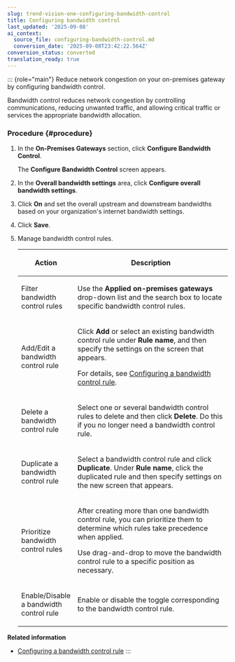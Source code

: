 ```yaml
---
slug: trend-vision-one-configuring-bandwidth-control
title: Configuring bandwidth control
last_updated: '2025-09-08'
ai_context:
  source_file: configuring-bandwidth-control.md
  conversion_date: '2025-09-08T23:42:22.564Z'
conversion_status: converted
translation_ready: true
---
```


::: {role="main"}
Reduce network congestion on your on-premises gateway by configuring bandwidth control.

Bandwidth control reduces network congestion by controlling communications, reducing unwanted traffic, and allowing critical traffic or services the appropriate bandwidth allocation.

### Procedure {#procedure}

1.  In the **On-Premises Gateways** section, click **Configure Bandwidth Control**.

    The **Configure Bandwidth Control** screen appears.

2.  In the **Overall bandwidth settings** area, click **Configure overall bandwidth settings**.

3.  Click **On** and set the overall upstream and downstream bandwidths based on your organization's internet bandwidth settings.

4.  Click **Save**.

5.  Manage bandwidth control rules.

    <table>
    <colgroup>
    <col style="width: 25%" />
    <col style="width: 75%" />
    </colgroup>
    <thead>
    <tr>
    <th><p>Action</p></th>
    <th><p>Description</p></th>
    </tr>
    </thead>
    <tbody>
    <tr>
    <td><p>Filter bandwidth control rules</p></td>
    <td><p>Use the <strong>Applied on-premises gateways</strong> drop-down list and the search box to locate specific bandwidth control rules.</p></td>
    </tr>
    <tr>
    <td><p>Add/Edit a bandwidth control rule</p></td>
    <td><p>Click <strong>Add</strong> or select an existing bandwidth control rule under <strong>Rule name</strong>, and then specify the settings on the screen that appears.</p>
    <p>For details, see <a href="trend-vision-one-configuring-bandwidth-control-rule">Configuring a bandwidth control rule</a>.</p></td>
    </tr>
    <tr>
    <td><p>Delete a bandwidth control rule</p></td>
    <td><p>Select one or several bandwidth control rules to delete and then click <strong>Delete</strong>. Do this if you no longer need a bandwidth control rule.</p></td>
    </tr>
    <tr>
    <td><p>Duplicate a bandwidth control rule</p></td>
    <td><p>Select a bandwidth control rule and click <strong>Duplicate</strong>. Under <strong>Rule name</strong>, click the duplicated rule and then specify settings on the new screen that appears.</p></td>
    </tr>
    <tr>
    <td><p>Prioritize bandwidth control rules</p></td>
    <td><p>After creating more than one bandwidth control rule, you can prioritize them to determine which rules take precedence when applied.</p>
    <p>Use drag-and-drop to move the bandwidth control rule to a specific position as necessary.</p></td>
    </tr>
    <tr>
    <td><p>Enable/Disable a bandwidth control rule</p></td>
    <td><p>Enable or disable the toggle corresponding to the bandwidth control rule.</p></td>
    </tr>
    </tbody>
    </table>

**Related information**

- [Configuring a bandwidth control rule](configuring-bandwidth-control-rule.md "Prioritize the access to certain URL categories over other traffic by configuring bandwidth control rules.")
:::
